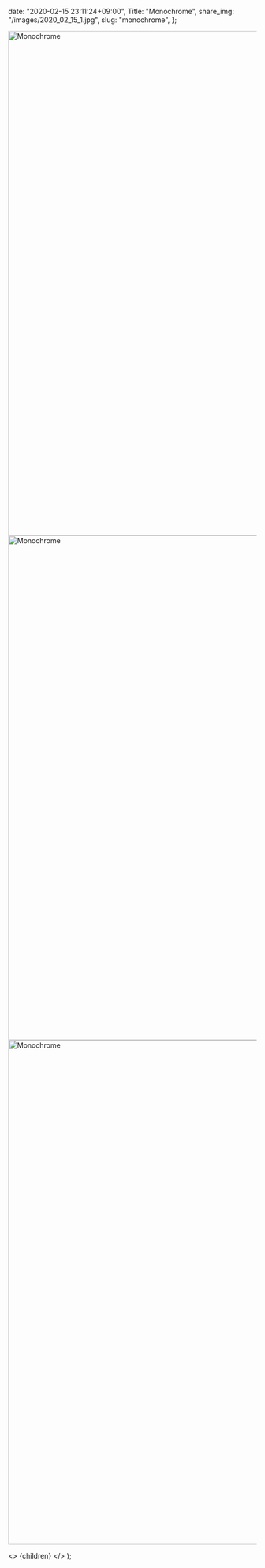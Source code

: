 
  date: "2020-02-15 23:11:24+09:00",
  Title: "Monochrome",
  share_img: "/images/2020_02_15_1.jpg",
  slug: "monochrome",
};

<img src="/images/2020_02_15_1.jpg" alt="Monochrome" width="1500" height="1021" className="bg-gradient-to-r from-neutral-200 to-slate-200" />
<img src="/images/2020_02_15_2.jpg" alt="Monochrome" width="1500" height="1021" className="bg-gradient-to-r from-neutral-200 to-slate-200" />
<img src="/images/2020_02_15_3.jpg" alt="Monochrome" width="1500" height="1021" loading="lazy" className="bg-gradient-to-r from-neutral-200 to-slate-200" />

  <>
    <Head>
      <title>{meta.Title} | 異郷好実</title>
    </Head>
    <PostLayout meta={meta}>{children}</PostLayout>
  </>
);
